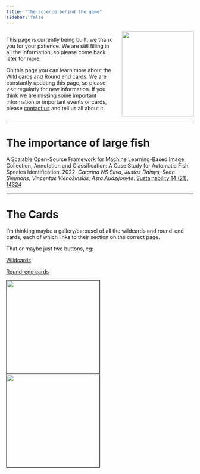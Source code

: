 ```yaml
---
title: "The science behind the game"
sidebar: false
---
```


::: columns
::: {.column width="60%"}
::: callout-caution
This page is currently being built, we thank you for your patience. We are still filling in all the information, so please come back later for more.
:::

On this page you can learn more about the Wild cards and Round end cards. We are constantly updating this page, so please visit regularly for new information. If you think we are missing some important information or important events or cards, please [contact us](AboutDevs.qmd#sec-contact) and tell us all about it.
:::
::: {.column width="40%" margin-left="5%"}
::: {.text-center margin-bottom="2em"}
<img src="/images/spongeDive.jpg" style="width:100%; position:relative;" fig-alt="alternate"/>
<figcaption>Dive at a Reef Life Survey site. Photo credit: Rick Stuart-Smith, [reeflifesurvey.com](https://reeflifesurvey.com)</figcaption>
:::
:::
:::

------------------------------------------------------------------------

# The importance of large fish

A Scalable Open-Source Framework for Machine Learning-Based Image Collection, Annotation and Classification: A Case Study for Automatic Fish Species Identification. [2022.]{style="color:black;"} *Catarina NS Silva, Justas Dainys, Sean Simmons, Vincentas Vienožinskis, Asta Audzijonyte*. [Sustainability 14 (21), 14324](https://www.mdpi.com/2071-1050/14/21/14324)

------------------------------------------------------------------------

# The Cards

::: callout-caution
I'm thinking maybe a gallery/carousel  of all the wildcards and round-end cards, each of which links to their section on the correct page. 

That or maybe just two buttons, eg:
:::

:::::::: container
::::::: {.row .d-flex .max-width}

:::: {.col .flex-width .buffer-10}
<!-- empty buffer column -->
::::

:::: {.col .flex-width margin-right="7.5%"}
::: {.h2 .text-center}
[Wildcards](wildCards.qmd#sec-wild-cards)
:::
::::

:::: {.col .fixed-width .buffer-10}
<!-- empty buffer column -->
::::

:::: {.col .flex-width margin-left="7.5%"}
::: {.h2 .text-center}
[Round-end cards](wildCards.qmd#sec-round-end-cards)
:::
::::

:::: {.col .flex-width .buffer-10}
<!-- empty buffer column -->
::::

:::::::

::::::: {.row .d-flex .max-width}

:::: {.col .flex-width .buffer-10}
<!-- empty buffer column -->
::::

:::: {.col .align-self-center .fixed-width}
::: {.image-container .image-card}
<p style="padding: 0px 0px 0px 0px; margin: 0px 0px 0px 0px;">
[<img src="/images/cards/placeholder.png" border="1px solid" width="250px"/>](pages/WildCards.qmd#sec-wild-cards)
</p>
:::
::::

:::: {.col .fixed-width .buffer-10 style="margin-right: 7.5%; margin-left: 7.5%;"}
<!-- empty buffer column -->
::::

:::: {.col .align-self-center .fixed-width}
::: {.image-container .image-card}
<p style="padding: 0px 0px 0px 0px; margin: 0px 0px 0px 0px;">
[<img src="/images/cards/placeholder.png" border="1px solid" width="250px"/>](pages/RoundEndCards.qmd#sec-round-end-cards)
</p>
:::
::::

:::: {.col .flex-width .buffer-10}
<!-- empty buffer column -->
::::

:::::::
::::::::
